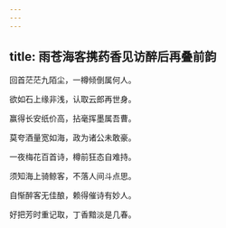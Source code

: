 ```yaml
---
---
---
```

title: 雨苍海客携药香见访醉后再叠前韵
---



回首茫茫九陌尘，一樽倾倒属何人。

欲如石上缘非浅，认取云郎再世身。


赢得长安纸价高，拈毫挥墨属吾曹。

莫夸酒量宽如海，政为诸公未敢豪。


一夜梅花百首诗，樽前狂态自难持。

须知海上骑鲸客，不落人间斗点思。


自惭醉客无佳酿，赖得催诗有妙人。

好把芳时重记取，丁香黯淡是几春。
